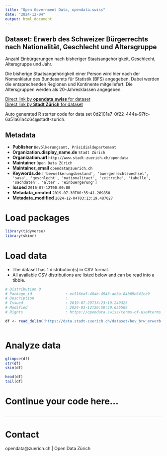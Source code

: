 ```yaml
---
title: "Open Government Data, opendata.swiss"
date: "2024-12-04"
output: html_document
---
```


## Dataset: Erwerb des Schweizer Bürgerrechts nach Nationalität, Geschlecht und Altersgruppe


Anzahl Einbürgerungen nach bisheriger Staatsangehörigkeit, Geschlecht, Altersgruppe und Jahr.

Die bisherige Staatsangehörigkeit einer Person wird hier nach der Nomenklatur des Bundesamts für Statistik (BFS) angegeben. Dabei werden die entsprechenden Regionen und Kontinente mitgeliefert. Die Altersgruppen werden als 20-Jahresklassen angegeben.


[Direct link by **opendata.swiss** for dataset](https://opendata.swiss/de/dataset/erwerb-des-schweizer-burgerrechts-nach-nationalitat-geschlecht-und-altersgruppe-seit-19932)<br>
[Direct link by **Stadt Zürich** for dataset](https://data.stadt-zuerich.ch/dataset/bev_brw_erwerb-ch-buergerrecht_nat_geschl_ag_od3600)

Auto generated R starter code for data set 0d2101a7-0f22-444a-97fc-6a51a61a4c64@stadt-zurich.

## Metadata

- **Publisher** `Bevölkerungsamt, Präsidialdepartement`
- **Organization.display_name.de** `Stadt Zürich`
- **Organization.url** `http://www.stadt-zuerich.ch/opendata`
- **Maintainer** `Open Data Zürich`
- **Maintainer_email** `opendata@zuerich.ch`
- **Keywords.de** `['bevoelkerungsbestand', 'buergerrechtswechsel', 'sasa', 'geschlecht', 'nationalitaet', 'zeitreihe', 'tabelle', 'sachdaten', 'alter', 'einbuergerung']`
- **Issued** `2016-07-12T00:00:00`
- **Metadata_created** `2019-07-30T00:35:41.269850`
- **Metadata_modified** `2024-12-04T03:13:19.487027`


# Load packages

```r

library(tidyverse)
library(skimr)

```

# Load data

-   The dataset has 1 distribution(s) in CSV format.
-   All available CSV distributions are listed below and can be read into a tibble.

```r

# Distribution 0
# Package_id               : ec516ea5-48ab-4943-ae3a-84b09b641ce9
# Description              : 
# Issued                   : 2019-07-29T13:23:19.249325
# Modified                 : 2024-03-12T20:50:59.655509
# Rights                   : https://opendata.swiss/terms-of-use#terms_open

df <- read_delim('https://data.stadt-zuerich.ch/dataset/bev_brw_erwerb-ch-buergerrecht_nat_geschl_ag_od3600/download/BEV360OD3600.csv')



```

# Analyze data

```r

glimpse(df)
str(df)
skim(df)

head(df)
tail(df)

```

# Continue your code here...

```r

```

------------------------------------------------------------------------

# Contact

opendata@zuerich.ch | Open Data Zürich
